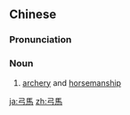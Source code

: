 {{also|弓马}}
==Chinese==
{{zh-forms|s=弓马}}

===Pronunciation===
{{zh-pron
|m=gōngmǎ
|cat=n
}}

===Noun===
{{zh-noun}}

# {{lb|zh|literary}} [[archery]] and [[horsemanship]]

[[ja:弓馬]]
[[zh:弓馬]]